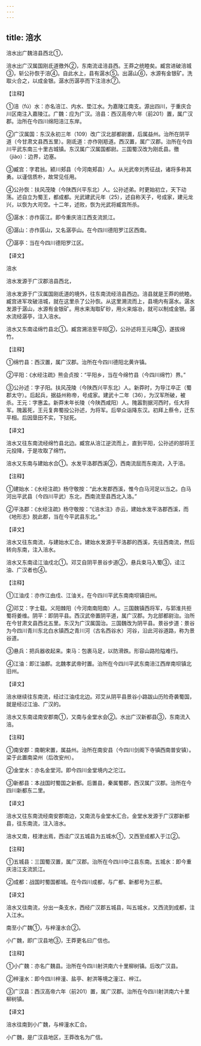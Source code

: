 ```yaml
---
---
---
```

title: 涪水
---





涪水出广魏涪县西北①，


涪水出广汉属国刚氐道徼外②，东南流迳涪县西。王莽之统睦矣。臧宫进破涪城③，斩公孙恢于涪④。自此水上，县有潺水⑤。出潺山⑥，水源有金银矿。洗取火合之，以成金银。潺水历潺亭而下注涪水⑦。


【注释】


①涪（fú）水：亦名涪江、内水、垫江水。为嘉陵江南支。源出四川，于重庆合川区南注入嘉陵江。广魏：应为广汉。涪县：西汉高帝六年（前201）置，属广汉郡。治所在今四川绵阳涪江东岸。


②广汉属国：东汉永初三年（109）改广汉北部都尉置，后属益州。治所在阴平道（今甘肃文县西五里）。刚氐道：亦作刚羝道。西汉置，属广汉郡。治所在今四川平武东南三十里古城镇。东汉属广汉属国都尉。三国蜀汉改为刚氐县。徼（jiào）：边界，边塞。


③臧宫：字君翁。颍川郏县（今河南郏县）人。从光武帝刘秀征战，诸将多称其勇。以谨信质朴，故常见任用。


④公孙恢：扶风茂陵（今陕西兴平东北）人。公孙述弟。时更始初立，天下动荡。述自立为蜀王，都成都。光武建武元年（25），述自称天子，号成家，建元龙兴，以恢为大司空。十二年，述败，恢为光武将臧宫所杀。


⑤潺水：亦作孱江。即今重庆涪江西支流凯江。


⑥潺山：亦作孱山，又名潺亭山。在今四川德阳罗江区西南。


⑦潺亭：当在今四川德阳罗江区。


【译文】


涪水


涪水发源于广汉郡涪县西北，


涪水发源于广汉属国刚氐道的境外，往东南流经涪县西边。涪县就是王莽的统睦。臧宫进军攻破涪城，就在这里杀了公孙恢。从这里溯流而上，县境内有潺水。潺水发源于潺山，水源有金银矿。用水来淘取矿砂，用火来熔冶，就可以制成金银。潺水流经潺亭，注入涪水。


涪水又东南迳绵竹县北①。臧宫溯涪至平阳②，公孙述将王元降③，遂拔绵竹。


【注释】


①绵竹县：西汉置，属广汉郡。治所在今四川德阳北黄许镇。


②平阳：《水经注疏》熊会贞按：“平阳乡，当在今绵竹县（今四川绵竹）界。”


③公孙述：字子阳。扶风茂陵（今陕西兴平东北）人。新莽时，为导江卒正（蜀郡太守）。后起兵，据益州称帝，号成家。建武十二年（36），为汉军所破，被杀。王元：字惠孟。新莽末年长陵（今陕西咸阳）人。隗嚣割据河西时，任大将军。隗嚣死，王元复奔蜀投公孙述，为将军。后举众诣降东汉。初拜上蔡令，迁东平相。后因垦田不实，下狱死。


【译文】


涪水又往东南流经绵竹县北边。臧宫从涪江逆流而上，直到平阳，公孙述的部将王元投降，于是攻取了绵竹。


涪水又东南与建始水合①。水发平洛郡西溪②，西南流屈而东南流，入于涪。


【注释】


①建始水：《水经注疏》杨守敬按：“此水发郡西溪，惟今白马河足以当之。白马河出平武县（今四川平武）东北，西南流至县西北入洛。”


②平洛郡：《水经注疏》杨守敬按：“《涪水注》亦云，建始水发平洛郡西溪，而《地形志》脱此郡，当在今平武县东北。”


【译文】


涪水又往东南流，与建始水汇合。建始水发源于平洛郡的西溪，先往西南流，然后转向东南，注入涪水。


涪水又东南迳江油戍北①。邓艾自阴平景谷步道②，悬兵束马入蜀③，迳江油、广汉者也④。


【注释】


①江油戍：亦作江由戍、江油关。在今四川平武东南南坝镇旧州。


②邓艾：字士载。义阳棘阳（今河南南阳南）人。三国魏镇西将军，与郭淮共拒蜀将姜维。阴平：即阴平县。西汉武帝置阴平道，属广汉郡。为北部都尉治。治所在今甘肃文县西北五里。东汉为广汉属国治。三国魏改为阴平县。景谷步道：景谷为今四川青川东北白水镇西之青川河（古名西谷水）河谷，沿此河谷道路，称为景谷道。


③悬兵：把兵器收起来。束马：包裹马足，以防滑跌。形容山路险隘难行。


④江油：即江油郡。北魏孝武帝时置。治所在今四川平武东南涪江西岸南坝镇北旧州。


【译文】


涪水继续往东南流，经过江油戍北边。邓艾从阴平县景谷小路跋山历险奇袭蜀国，就是经过江油、广汉的。


涪水又东南迳南安郡南①，又南与金堂水会②。水出广汉新都县③，东南流入涪。


【注释】


①南安郡：南朝宋置，属益州。治所在南安县（今四川剑阁下寺镇西南普安镇）。梁于此置南梁州（后改安州）。


②金堂水：亦名金堂河。即今四川金堂境内之沱江。


③新都县：本战国时蜀国之新都。后置县，秦属蜀郡，西汉属广汉郡。治所在今四川新都东二里。


【译文】


涪水又往东南流经南安郡南边，又南流与金堂水汇合。金堂水发源于广汉郡新都县，往东南流，注入涪水。


涪水又南，枝津出焉，西迳广汉五城县为五城水①，又西至成都入于江②。


【注释】


①五城县：三国蜀汉置，属广汉郡。治所在今四川中江县东南。五城水：即今重庆涪江支流凯江。


②成都：战国时蜀国都城。在今四川成都，与广都、新都号为三都。


【译文】


涪水又往南流，分出一条支水，西经广汉郡五城县，叫五城水，又西流到成都，注入江水。


南至小广魏①，与梓潼水合②。


小广魏，即广汉县地③，王莽更名曰广信也。


【注释】


①小广魏：亦名广魏县。治所在今四川射洪南六十里柳树镇。后改广汉县。


②梓潼水：即今四川梓潼、盐亭、射洪等境之潼江、梓江。


③广汉县：西汉高帝六年（前201）置，属广汉郡。治所在今四川射洪南六十里柳树镇。


【译文】


涪水往南到小广魏，与梓潼水汇合。


小广魏，是广汉县地区，王莽改名为广信。